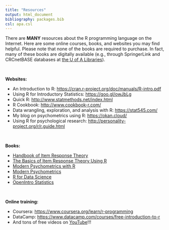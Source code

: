 ```yaml
---
title: "Resources"
output: html_document
bibliography: packages.bib
csl: apa.csl
---
```


There are **MANY** resources about the R programming language on the Internet. Here are some online courses, books, and websites you may find helpful. Please note that none of the books are required to purchase. In fact, many of these books are digitally available (e.g., through SpringerLink and CRCnetBASE databases at [the U of A Libraries](https://www.library.ualberta.ca/databases)).

<br/>

__Websites:__ 

* An Introduction to R: <https://cran.r-project.org/doc/manuals/R-intro.pdf>   
* Using R for Introductory Statistics: <https://goo.gl/owJbLg>   
* Quick R: <http://www.statmethods.net/index.html>   
* R Cookbook: <http://www.cookbook-r.com/>
* Data wrangling, exploration, and analysis with R: <https://stat545.com/>
* My blog on psychometrics using R: <https://okan.cloud/>
* Using R for psychological research: <http://personality-project.org/r/r.guide.html>

<br/>

__Books:__ 

* [Handbook of Item Response Theory](https://doi-org.login.ezproxy.library.ualberta.ca/10.1201/b19166)
* [The Basics of Item Response Theory Using R](https://doi-org.login.ezproxy.library.ualberta.ca/10.1007/978-3-319-54205-8)
* [Modern Psychometrics with R](https://doi-org.login.ezproxy.library.ualberta.ca/10.1007/978-3-319-93177-7)
* [Modern Psychometrics](https://doi-org.login.ezproxy.library.ualberta.ca/10.4324/9781315637686)
* [R for Data Science](https://r4ds.had.co.nz/)
* [OpenIntro Statistics](https://openintro-ims.netlify.app)

<br/>

__Online training:__   

* Coursera: <https://www.coursera.org/learn/r-programming>   
* DataCamp: <https://www.datacamp.com/courses/free-introduction-to-r>   
* And tons of free videos on [YouTube](https://www.youtube.com/)!!!   

